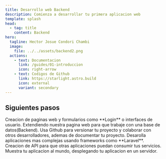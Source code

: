 ```yaml
---
title: Desarrollo web Backend
description: Comienza a desarrollar tu primera aplicacion web
template: splash
head:
  - tag: title
    content: Backend
hero:
  tagline: Hector Josue Condori Chambi
  image:
    file: ../../assets/backend2.png
  actions:
    - text: Documentacion
      link: /guides/01-introduccion
      icon: right-arrow
    - text: Codigos de Github
      link: https://starlight.astro.build
      icon: external
      variant: secondary
---
```



## Siguientes pasos

<CardGrid stagger>
	<Card title="Fundamentos del desarollo web" icon="pencil">
		Creacion de paginas web y formularios como **Login** o interfaces de usuario.
	</Card>
	<Card title="Programacion en el servidor" icon="add-document">
    Extendiendo nuestra pagina web para que trabaje con una base de datos(Backend).
	</Card>
	<Card title="Versionando y documentacion" icon="github">
		Usa Github para versionar tu proyecto y colaborar con otros desarrolladores, ademas de documentar tu proyecto.
	</Card>
	<Card title="Creando Aplicaciones web" icon="laravel">
    Desarolla aplicaciones mas complejas usando frameworks como **Laravel**.
	</Card>

  <Card title="Desarrollo de API" icon="api">
    Creacion de API para que otras aplicaciones puedan consumir tus servicios.
  </Card>

  <Card title="Despliega tu aplicacion" icon="deploy">
    Muestra tu aplicacion al mundo, desplegando tu aplicacion en un servidor.
  </Card>
</CardGrid>
